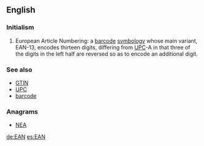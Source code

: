{{also|ean|-ean|Ean|-eán|éan|ἐάν}}
==English==

===Initialism===
{{head|en|initialism}}

# European Article Numbering: a [[barcode]] [[symbology]] whose main variant, EAN-13, encodes thirteen digits, differing from [[UPC]]-A in that three of the digits in the left half are reversed so as to encode an additional digit.

===See also===
* [[GTIN]]
* [[UPC]]
* [[barcode]]

===Anagrams===
* [[NEA#English|NEA]]

[[de:EAN]]
[[es:EAN]]